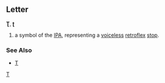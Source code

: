 ==Letter==
'''Ʈ''', '''ʈ'''

#a symbol of the [[IPA]], representing a [[voiceless]] [[retroflex]] [[stop]].
===See Also===
*[[T]]
[[Category:Latin letters|T]]